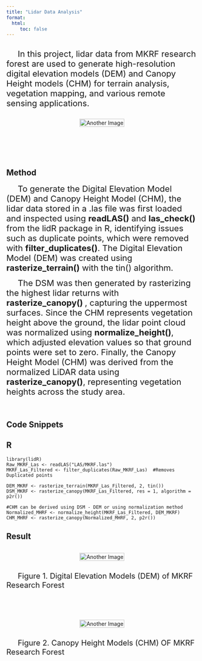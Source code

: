 ```yaml
---
title: "Lidar Data Analysis"
format: 
  html:
     toc: false
---
```




## 
 <span style="font-size: 22px;"><span style="margin-right: 30px;"></span> In this project, lidar data from MKRF research forest are used to generate high-resolution digital elevation models (DEM) and Canopy Height models (CHM) for terrain analysis, vegetation mapping, and various remote sensing applications. </span><br>

<div style="display: flex; justify-content: center; gap: 0px;">
  <img src="images/Las_File_Demo.gif" alt="Another Image" width="100%">
</div><br><br><br>


## Method
 <span style="font-size: 22px;"><span style="margin-right: 30px;"></span> To generate the Digital Elevation Model (DEM) and Canopy Height Model (CHM), the lidar data stored in a .las file was first loaded and inspected using <strong>readLAS()</strong> and <strong>las_check()</strong> from the lidR package in R, identifying issues such as duplicate points, which were removed with <strong>filter_duplicates()</strong>. The Digital Elevation Model (DEM) was created using  <strong>rasterize_terrain()</strong> with the tin() algorithm.</span><br>
 
  <span style="font-size: 22px;"><span style="margin-right: 30px;"></span> The DSM was then generated by rasterizing the highest lidar returns with <strong>rasterize_canopy() </strong>, capturing the uppermost surfaces. Since the CHM represents vegetation height above the ground, the lidar point cloud was normalized using <strong>normalize_height()</strong>, which adjusted elevation values so that ground points were set to zero. Finally, the Canopy Height Model (CHM) was derived from the normalized LiDAR data using <strong>rasterize_canopy()</strong>, representing vegetation heights across the study area.</span><br>
  

<span style="font-size: 22px;"><span style="margin-right: 30px;"></span>    </span><br>


## Code Snippets
::: {.panel-tabset group="language"}
## R

``` (.r)
library(lidR)
Raw_MKRF_Las <- readLAS("LAS/MKRF.las")
MKRF_Las_Filtered <- filter_duplicates(Raw_MKRF_Las)  #Removes Duplicated points

DEM_MKRF <- rasterize_terrain(MKRF_Las_Filtered, 2, tin())
DSM_MKRF <- rasterize_canopy(MKRF_Las_Filtered, res = 1, algorithm = p2r())

#CHM can be derived using DSM - DEM or using normalization method
Normalized_MHRF <- normalize_height(MKRF_Las_Filtered, DEM_MKRF)
CHM_MHRF <- rasterize_canopy(Normalized_MHRF, 2, p2r())
```
:::

## Result

<div style="display: flex; justify-content: center; gap: 0px;">
  <img src="images/DEM.jpg" alt="Another Image" width="100%">
</div>
 <span style="font-size: 20px;"><span style="margin-right: 30px;"></span> Figure 1. Digital Elevation Models (DEM) of MKRF Research Forest</span><br><br><br><br>

<div style="display: flex; justify-content: center; gap: 0px;">
  <img src="images/CMH.jpg" alt="Another Image" width="100%">
</div>
 <span style="font-size: 20px;"><span style="margin-right: 30px;"></span> Figure 2. Canopy Height Models (CHM) OF MKRF Research Forest</span><br><br><br><br>